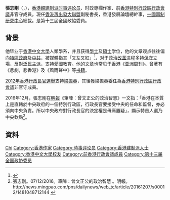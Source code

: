 {{Otheruses|张志刚}}
{{Infobox_officeholder
| name= Cheung Chi-kong<br>張志剛
| original_name =
| image= 
| imagesize= 
| caption=
| nationality= {{CHN-HKG}}
| office = [[香港行政會議成員列表|香港行政會議成員]]<br />{{small|非官守議員}}
| chief-executive= [[梁振英|梁振英]]
| term_start= 2012年7月1日
| term_end=2017年6月30日
| birth_date= {{birth year and age|1959}}
| birth_place= {{HKG-1959}}
| death_date=
| death_place=
| spouse= 已婚
| child = 三女
| otherparty=
| alma_meter= [[香港中文大學|香港中文大學]]人類學系<br>香港中文大學社會科學學士<br>香港中文大學工商管理碩士
}}
'''張志剛'''{{GBSHK}}{{BBSHK}}（{{lang-en|'''Cheung Chi-kong'''}}，{{bd|1959年|}}），[[香港|香港]][[親建制派|親建制派]][[时事评论员|时事评论员]]、时政專欄作家、前[[香港特別行政區行政會議|香港特別行政區行政會議]]非官守成員。現任[[香港再出發大聯盟|香港再出發大聯盟]]副秘書長，香港發展論壇總幹事，[[一國兩制研究中心|一國兩制研究中心]]總裁。是第十三屆全國政協委員。

== 背景 ==
他毕业于[[香港中文大學|香港中文大學]]人類學系，并且获得[[學士|學士]]及[[碩士|碩士]]学位，他的文章观点往往偏向[[香港特別行政區政府|特區政府]]及[[中共|中共]]，被媒體指其「又左又紅」<ref>{{Cite web |url=http://hk.apple.nextmedia.com/news/art/20130405/18217370 |title=懶理反對　特首委張志剛入教資會 又左又紅 疑有政治任務 |access-date=2013-05-02 |archive-date=2016-10-26 |archive-url=https://web.archive.org/web/20161026215830/http://hk.apple.nextmedia.com/news/art/20130405/18217370 |dead-url=no }}</ref>，对于政治[[改革|改革]]进程多持[[保守|保守]]立場，反對[[泛民主派|泛民主派]]，支持愛國教育。他的文章也常见于[[香港|香港]]《[[亚洲周刊|亚洲周刊]]》。曾著有《悲劇，悲香港》及《風雨聲中》等[[书籍|书籍]]。

[[2012年香港行政長官選舉|2012年香港行政長官選舉]]支持[[梁振英|梁振英]]，其後獲梁振英委任為[[香港特別行政區行政會議|香港特別行政區行政會議]]非官守成員。

2016年12月，張志剛在[[明報|明報]]《筆陣：曾文正公的政治智慧》一文指：「香港在本質上是直轄於中央政府的一個特別行政區，行政長官要接受中央的任命和監督，亦必須向中央負責。所以中央政府對行政長官的決定權是毋庸置疑」，顯示特首人選乃中央欽點<ref>張志剛。07/12/2016。筆陣：曾文正公的政治智慧 。明報。http://news.mingpao.com/pns/dailynews/web_tc/article/20161207/s00012/1481048712144 {{Wayback|url=http://news.mingpao.com/pns/dailynews/web_tc/article/20161207/s00012/1481048712144 |date=20161220124501 }}</ref>。

== 資料 ==
{{reflist}}

{{Authority control}}
{{DEFAULTSORT:Cheung张}}
[[Category:張姓|Chi]]
[[Category:香港作家|Category:香港作家]]
[[Category:時事评论员|Category:時事评论员]]
[[Category:香港建制派人士|Category:香港建制派人士]]
[[Category:香港中文大學校友|Category:香港中文大學校友]]
[[Category:前香港行政會議成員|Category:前香港行政會議成員]]
[[Category:第十三届全国政协委员|Category:第十三届全国政协委员]]
